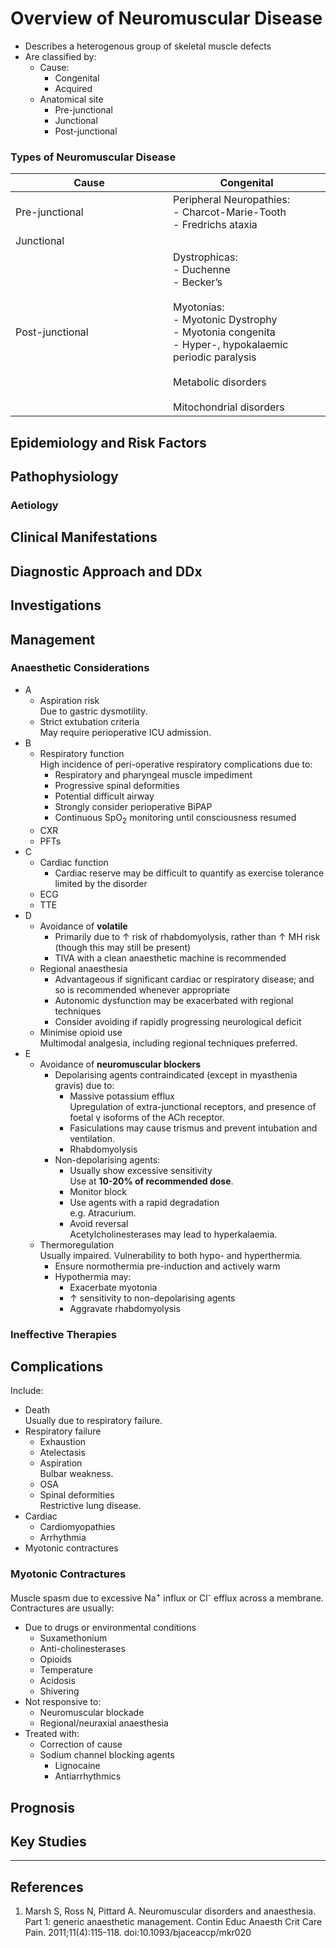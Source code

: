 # Overview of Neuromuscular Disease

* Describes a heterogenous group of skeletal muscle defects
* Are classified by:
	* Cause:
		* Congenital
		* Acquired
	* Anatomical site
		* Pre-junctional
		* Junctional
		* Post-junctional

### Types of Neuromuscular Disease


|Cause|Congenital|Acquired|
|--|--|
|Pre-junctional|Peripheral Neuropathies:<br>- Charcot-Marie-Tooth<br>- Fredrichs ataxia|- Motor neurone disease<br>- MS<br>- GBS<br>- Diabetic neuropathy|
|Junctional||- MG<br>- Eaton-Lambert Syndome|
|Post-junctional|Dystrophicas:<br>- Duchenne<br>- Becker's<br><br>Myotonias:<br>- Myotonic Dystrophy<br>- Myotonia congenita<br>- Hyper-, hypokalaemic periodic paralysis<br><br>Metabolic disorders<br><br>Mitochondrial disorders|- Inflammatory myopathies<br>- Critical illness myopathy|





## Epidemiology and Risk Factors

## Pathophysiology

### Aetiology




## Clinical Manifestations

## Diagnostic Approach and DDx

## Investigations

## Management

### Anaesthetic Considerations

* A
	* Aspiration risk  
	Due to gastric dysmotility.
	* Strict extubation criteria  
	May require perioperative ICU admission.
* B
	* Respiratory function  
	High incidence of peri-operative respiratory complications due to:
		* Respiratory and pharyngeal muscle impediment
		* Progressive spinal deformities
		* Potential difficult airway
		* Strongly consider perioperative BiPAP
		* Continuous SpO~2~ monitoring until consciousness resumed
	* CXR
	* PFTs
* C
	* Cardiac function
		* Cardiac reserve may be difficult to quantify as exercise tolerance limited by the disorder
	* ECG
	* TTE
* D
	* Avoidance of **volatile**
		* Primarily due to ↑ risk of rhabdomyolysis, rather than ↑ MH risk (though this may still be present)
		* TIVA with a clean anaesthetic machine is recommended
	* Regional anaesthesia
		* Advantageous if significant cardiac or respiratory disease; and so is recommended whenever appropriate
		* Autonomic dysfunction may be exacerbated with regional techniques
		* Consider avoiding if rapidly progressing neurological deficit
	* Minimise opioid use  
	Multimodal analgesia, including regional techniques preferred.
* E
	* Avoidance of **neuromuscular blockers**
		* Depolarising agents contraindicated (except in myasthenia gravis) due to:
			* Massive potassium efflux  
			Upregulation of extra-junctional receptors, and presence of foetal γ isoforms of the ACh receptor.
			* Fasiculations may cause trismus and prevent intubation and ventilation.
			* Rhabdomyolysis
		* Non-depolarising agents:
			* Usually show excessive sensitivity  
			Use at **10-20% of recommended dose**.
			* Monitor block
			* Use agents with a rapid degradation  
			e.g. Atracurium.
			* Avoid reversal  
			Acetylcholinesterases may lead to hyperkalaemia.
	* Thermoregulation  
	Usually impaired. Vulnerability to both hypo- and hyperthermia.
		* Ensure normothermia pre-induction and actively warm
		* Hypothermia may:
			* Exacerbate myotonia
			* ↑ sensitivity to non-depolarising agents
			* Aggravate rhabdomyolysis

### Ineffective Therapies

## Complications

Include:

* Death  
Usually due to respiratory failure.
* Respiratory failure
	* Exhaustion
	* Atelectasis
	* Aspiration  
	Bulbar weakness.
	* OSA
	* Spinal deformities  
	Restrictive lung disease.
* Cardiac
	* Cardiomyopathies
	* Arrhythmia
* Myotonic contractures


### Myotonic Contractures  

Muscle spasm due to excessive Na^+^ influx or Cl^-^ efflux across a membrane. Contractures are usually:

* Due to drugs or environmental conditions
	* Suxamethonium
	* Anti-cholinesterases
	* Opioids
	* Temperature
	* Acidosis
	* Shivering
* Not responsive to:
	* Neuromuscular blockade
	* Regional/neuraxial anaesthesia
* Treated with:
	* Correction of cause
	* Sodium channel blocking agents
		* Lignocaine
		* Antiarrhythmics


## Prognosis

## Key Studies


---

## References

1. Marsh S, Ross N, Pittard A. Neuromuscular disorders and anaesthesia. Part 1: generic anaesthetic management. Contin Educ Anaesth Crit Care Pain. 2011;11(4):115-118. doi:10.1093/bjaceaccp/mkr020
